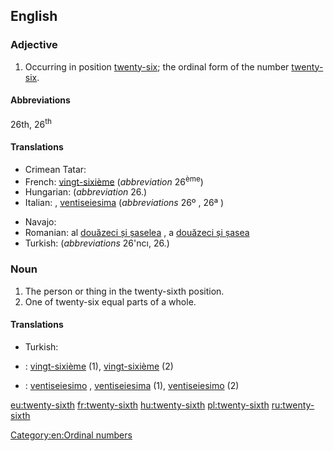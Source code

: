 ==English==

===Adjective===
{{en-adj|-}}

# Occurring in position [[twenty-six]]; the ordinal form of the number [[twenty-six]].

====Abbreviations====
26th, 26<sup>th</sup>

====Translations====
{{trans-top|ordinal number}}
* Crimean Tatar: {{t|crh|yigirmi altıncı}}
* French: [[vingt-sixième]] (''abbreviation'' 26<sup>ème</sup>)
* Hungarian: {{t+|hu|huszonhatodik}} (''abbreviation'' 26.)
* Italian: {{t|it|ventiseiesimo|m}}, [[ventiseiesima]] {{g|f}} (''abbreviations'' 26º {{g|m}}, 26ª {{g|f}})
{{trans-mid}}
* Navajo: {{t|nv|naadįįhastą́ą́ góneʼ}}
* Romanian: al [[douăzeci și șaselea]] {{g|m}}, a [[douăzeci și șasea]] {{g|f}}
* Turkish: {{t|tr|yirmi altıncı}} (''abbreviations'' 26'ncı, 26.)
{{trans-bottom}}

===Noun===
{{en-noun|-}}

# The person or thing in the twenty-sixth position.
# One of twenty-six equal parts of a whole.

====Translations====
{{trans-top|the person or thing in the twenty-sixth position}}
* Turkish: {{t|tr|yirmi altıncı}}
{{trans-mid}}
{{trans-bottom}}

{{trans-top|one of twenty-six equal parts of a whole}}
{{trans-mid}}
{{trans-bottom}}

{{checktrans-top}}
* {{ttbc|fr}}: [[vingt-sixième]] {{g|m|f}} (1), [[vingt-sixième]] {{g|m}} (2)
{{trans-mid}}
* {{ttbc|it}}: [[ventiseiesimo]] {{g|m}}, [[ventiseiesima]] {{g|f}} (1), [[ventiseiesimo]] {{g|m}} (2)
{{trans-bottom}}

[[Category:en:Ordinal numbers]]

[[eu:twenty-sixth]]
[[fr:twenty-sixth]]
[[hu:twenty-sixth]]
[[pl:twenty-sixth]]
[[ru:twenty-sixth]]
